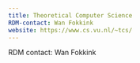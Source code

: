 ```yaml
---
title: Theoretical Computer Science
RDM-contact: Wan Fokkink
website: https://www.cs.vu.nl/~tcs/
---
```

RDM contact: Wan Fokkink
